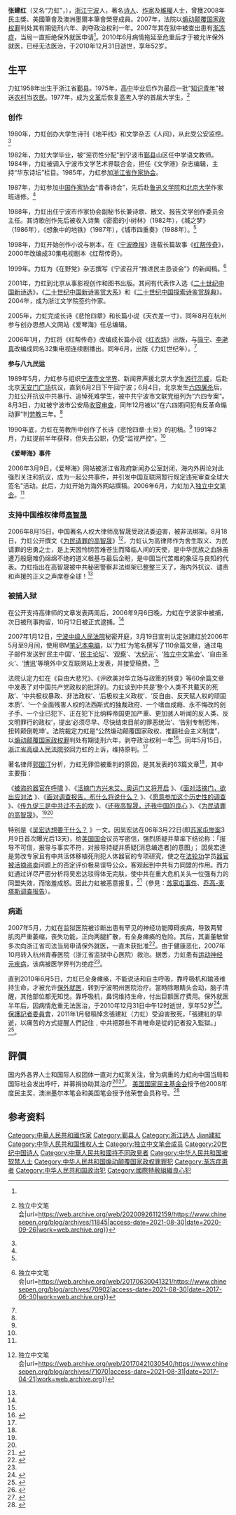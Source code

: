 {{Infobox Person
|name        = 张建红
|image       = Zhang Jian Hong.jpg
|image_size  = 250px
|alt         = 
|caption     = 张建红
|birth_date  = {{Birth date|1958|3|6}}
|birth_place = {{PRC}}[[浙江省|浙江省]][[鄞縣|鄞縣]]
|death_date  = {{Death date and age|2010|12|31|1958|3|6}}
|death_place = {{PRC}}[[浙江省|浙江省]][[宁波市|宁波市]]
|other_names = 力虹
|known_for   = 发表异见文章，維權
|occupation  = [[诗人|诗人]]、[[作家|作家]]、記者、剧作家、[[維權|維權]]人士、前愛琴海網站總編
|nationality = {{PRC}}

| award          = 2008年度民主奖（[[美国国家民主基金会|美国国家民主基金会]]）<br/>
澳洲墨尔本笔会荣誉会员<br/>美国笔会荣誉会员。
}}
{{Infobox prisoner
| date of arrestment =  2006年10月12日
| org of arrestment = 浙江省宁波市公安局
| reason of arrestment = 在互联网上发表异议文章
| accusation = 煽动颠覆国家政权
| date of judgement = 2007年3月19日<ref>{{cite web|url=http://www1.voanews.com/chinese/news/a-21-w2007-03-20-voa62-58899432.html|title=中国判处被查封网站主编六年徒刑|work=美国之音|date=2007-03-20|accessdate=2010-05-07|archive-url=https://web.archive.org/web/20110304150230/http://www.voanews.com/chinese/news/a-21-w2007-03-20-voa62-58899432.html|archive-date=2011-03-04|dead-url=yes}}</ref>
| org of judgement = 浙江省高级人民法院
| prison term = 有期徒刑六年，剥夺政治权利一年
| prison place = 浙江省监狱总医院
| date of release = 2012年9月5日
}}
'''张建红'''（又名“力虹”，{{bd|1958年|3月6日|2010年|12月31日|catIdx=Zhang张建红}}），[[浙江|浙江]][[宁波|宁波]]人，著名[[诗人|诗人]]、[[作家|作家]]及[[維權|維權]]人士，曾獲2008年民主獎、美國筆會及澳洲墨爾本筆會榮譽成員。2007年，法院以[[煽动颠覆国家政权罪|煽动颠覆国家政权罪]]判处其有期徒刑六年、剥夺政治权利一年。2007年其在狱中被查出患有[[渐冻症|渐冻症]]，当局一直拒绝保外就医申请<ref name="dry" />。2010年6月病情拖延至危重后才于被允许保外就医，已经无法医治，于2010年12月31日逝世，享年52岁。

==生平==
力虹1958年出生于浙江省[[鄞县|鄞县]]。1975年，[[高中|高中]]毕业后作为最后一批“[[知识青年|知识青年]]”被送[[农村|农村]]当[[农民|农民]]。1977年，成为[[文革|文革]]后恢复[[高考|高考]]入学的首届大学生。<ref name="自由之笔">{{Cite web|title=《自由之笔》第十四期：力虹爱琴海献身 {{!}} 独立中文笔会|url=https://web.archive.org/web/20200926112159/https://www.chinesepen.org/blog/archives/11845|access-date=2021-08-30|date=2020-09-26|work=web.archive.org}}</ref>

=== 创作 ===
1980年，力虹创办大学生诗刊《地平线》和文学杂志《人间》，从此受公安监控。<ref name="自由之笔" />

1982年，力虹大学毕业，被“惩罚性分配”到宁波市[[鄞县|鄞县]]山区任中学语文教师。1984年，力虹被调入宁波市文学艺术界联合会，担任《文学港》杂志编辑，主持“华东诗坛”栏目。1985年，力虹参加[[浙江省作家协会|浙江省作家协会]]。

1987年，力虹参加[[中国作家协会|中国作家协会]]“青春诗会”，先后赴[[鲁迅文学院|鲁迅文学院]]和[[北京大学|北京大学]]作家班进修。<ref name="自由之笔" />

1988年，力虹出任宁波市作家协会副秘书长兼诗歌、散文、报告文学创作委员会主任。其诗歌创作先后被收入诗集《密密的小树林》（1982年），《城之梦》 （1986年），《想象中的地铁》（1987年），《城市四重奏》（1988年）。<ref name="自由之笔" />

1998年，力虹开始创作小说与剧本，在《[[宁波晚报|宁波晚报]]》连载长篇故事《[[红帮传奇|红帮传奇]]》，2000年改编成30集电视剧本《红帮传奇》。

1999年。力虹为《在野党》杂志撰写《宁波召开“推进民主恳谈会”》的新闻稿。<ref>{{Cite web|title=陈树庆：力虹（张建红、张力）往事增补 {{!}} 独立中文笔会|url=https://web.archive.org/web/20170630041321/https://www.chinesepen.org/blog/archives/70902|access-date=2021-08-30|date=2017-06-30|work=web.archive.org}}</ref>

2001年，力虹到北京从事影视创作和图书出版。其间有代表作入选《[[二十世纪中国新诗选|二十世纪中国新诗选]]》，《[[二十世纪中国新诗鉴赏大系|二十世纪中国新诗鉴赏大系]]》和《[[二十世纪中国探索诗鉴赏辞典|二十世纪中国探索诗鉴赏辞典]]》。2004年，成为浙江文学院签约作家。

2005年，力虹完成长诗《悲怆四章》和长篇小说《天衣差一寸》，同年8月在杭州参与创办思想人文网站《爱琴海》任总编辑。

2006年1月，力虹将《红帮传奇》改编成长篇小说《[[红衣坊|红衣坊]]》出版，与[[简宁|简宁]]、[[李滟真|李滟真]]改编成同名32集电视连续剧播出。同年6月，出版《力虹世纪年）。<ref name="自由之笔" />

'''参与八九民运'''

1989年5月，力虹参与组织[[宁波市|宁波市]][[文学界|文学界]]、新闻界声援北京大学生[[遊行示威|游行示威]]，后赴北京[[天安门广场|天安门广场]]抗议，直到6月2日下午回宁波；6月4日，北京发生[[六四屠殺|六四屠杀]]后，力虹公开抗议中共暴行、追悼死难学生，被中共宁波市文联党组列为“六四专案”。 8月3日，力虹被宁波市公安局[[收容审查|收容审查]]，同年12月被以“在六四期间犯有反革命煽动罪”判[[劳教|劳教]]三年。<ref name="自由之笔" />

1990年底，力虹在劳教所中创作了长诗《悲怆四章‧土豆》的初稿。<ref name="自由之笔" /> 1991年2月，力虹提前半年获释，但失去公职，仍受”监视严控”。<ref name="自由之笔" />


'''《爱琴海》事件'''

2006年3月9日，《爱琴海》网站被浙江省政府新闻办公室封闭，海内外舆论对此强烈关注和抗议，成为一起公共事件，并引发中国互联网暂行规定违宪审查全球大签名”活动。此后，力虹开始为海外网站撰稿。2006年6月，力虹加入[[独立中文笔会|独立中文笔会]]。<ref name="自由之笔" />

=== 支持中国维权律师[[高智晟|高智晟]] ===
2006年8月15日，中国著名人权大律师高智晟受政法委迫害，被非法绑架。8月18日，力虹公开撰文《[https://web.archive.org/web/20170421030540/https://www.chinesepen.org/blog/archives/71070 为民请罪的高智晟]》<ref name=":1">{{Cite web|title=力虹：为民请罪的高智晟 {{!}} 独立中文笔会|url=https://web.archive.org/web/20170421030540/https://www.chinesepen.org/blog/archives/71070|access-date=2021-08-31|date=2017-04-21|work=web.archive.org}}</ref>，力虹认为高律师作为舍生取义、为民请罪的忠勇之士，是上天因怜悯苦难苍生而降临人间的天使，是中华民族之血脉虽遭万般磨难仍绵绵不绝的道义根基与最后企盼，是中国当代苦难的象征与良知的代表。力虹指出在高智晟被中共秘密警察非法绑架已整整三天了，海内外抗议、谴责和声援的正义之声席卷全球！<ref name=":1" />

=== 被捕入狱 ===
在公开支持高律师的文章发表两周后，2006年9月6日晚，力虹在宁波家中被捕，次日被刑事拘留，10月12日被正式逮捕。<ref name="自由之笔" />

2007年1月12日，[[宁波市中级人民法院|宁波中级人民法院]]秘密开庭，3月19日宣判认定张建红於2006年5月至9月间，使用IBM[[笔记本电脑|笔记本电脑]]，以‘力虹’为笔名撰写了110余篇文章，通过电子邮件发送到‘民主中国’、‘[[民主论坛|民主论坛]]’、‘[[观察|观察]]’、‘[[大纪元|大纪元]]’、‘[[独立中文笔会|独立中文笔会]]’、‘自由圣火’、‘[[博讯|博讯]]’等境外中文互联网站上发表，并接受稿费。<ref name="自由之笔" />

法院认定力虹在《自由大悲咒》、《评欧美对华立场与政策的转变》等60余篇文章中发表了对中国共产党政权的批評的。力虹谈到中共是‘整个人类不共戴天的死敌’、‘中共极权暴政、非法政权’、‘后极权主义政权’、‘反自由、反天赋人权的顽固本质’、‘一个全面残害人权的法西斯式的独裁政府、一个嗜血成瘾、永不悔改的刽子手、一个业已犯下、正在犯下比纳粹帝国更加严重、更加骇人听闻的反人类、反文明罪行的政权’，提出‘必须尽早、尽快结束目前的罪恶统治’、‘告别专制恐怖，扭转颠倒乾坤’。法院裁定力虹是“公然煽动颠覆国家政权、推翻社会主义制度”，以[[煽动颠覆国家政权罪|煽动颠覆国家政权罪]]判处有期徒刑六年，剥夺政治权利一年<ref>{{cite news |title=张建红煽动颠覆国家政权案宣判 |url=https://news.ifeng.com/mainland/200703/0319_17_90221.shtml |accessdate=2021-09-01 |agency=新华社 |date=2007-03-19 |via=凤凰网 |archive-date=2021-07-24 |archive-url=https://web.archive.org/web/20210724053820/https://news.ifeng.com/mainland/200703/0319_17_90221.shtml |dead-url=no }}</ref>。同年5月15日，[[浙江省高级人民法院|浙江省高级人民法院]]驳回力虹的上诉，维持原判。<ref name="自由之笔" />

著名律师[[郭国汀|郭国汀]]分析，力虹无罪但被重判的原因，是其发表的63篇文章<ref name=":0" />，其中主要指：

《[http://www.epochtimes.com/b5/6/9/1/n1441406.htm 被盗的器官在呼啸] {{Wayback|url=http://www.epochtimes.com/b5/6/9/1/n1441406.htm |date=20140903092450 }}》、《[http://www.epochtimes.com/b5/6/9/6/n1446126.htm 活摘门方兴未艾、奥运门又将开启] {{Wayback|url=http://www.epochtimes.com/b5/6/9/6/n1446126.htm |date=20140903092404 }}》、《[http://www.epochtimes.com/gb/6/7/12/n1382547.htm 面对活摘门，欲出应对法] {{Wayback|url=http://www.epochtimes.com/gb/6/7/12/n1382547.htm |date=20140903092400 }}》、《[http://www.epochtimes.com/b5/6/7/8/n1378460.htm 面对调查报告，布什么将说什么？] {{Wayback|url=http://www.epochtimes.com/b5/6/7/8/n1378460.htm |date=20140903092357 }}》、《[https://www.epochtimes.com/gb/6/7/10/n1379951.htm 愿意参加这个历史性的调查] {{Wayback|url=https://www.epochtimes.com/gb/6/7/10/n1379951.htm |date=20210831022900 }}》、《[http://www.epochtimes.com/gb/6/8/27/n1435412p.htm 传九促三是中共过不去的坎] {{Wayback|url=http://www.epochtimes.com/gb/6/8/27/n1435412p.htm |date=20140903092448 }}》、《[http://tw.epochtimes.com/b5/6/8/17/n1424694.htm 还我高智晟，还我中国的良心] {{Wayback|url=http://tw.epochtimes.com/b5/6/8/17/n1424694.htm |date=20140903092358 }}》、《[https://web.archive.org/web/20170421030540/https://www.chinesepen.org/blog/archives/71070 为民请罪的高智晟]》。<ref name=":0" /><ref name=":1" />

特别是《[http://www.epochtimes.com/gb/6/7/19/n1391411.htm 吴宏达想要干什么？] {{Wayback|url=http://www.epochtimes.com/gb/6/7/19/n1391411.htm |date=20140922053234 }}》一文。因吴宏达在06年3月22日(即[[苏家屯事件|苏家屯惨案]]3月9日首次曝光后13天)，给[[美国国会|美国国会]]议员写密信，强烈质疑并草率下结论称：「报导不可信，报导与事实不符，对报导持疑并质疑[消息编造者]的意图」； 因吳宏達是劳改专家且有中共活体移植死刑犯人体器官的专项研究，使之在[[法轮功|法轮功]]学员[[喬高-麥塔斯調查報告|器官被活摘盗卖]]问题上的否定评价极易误导公众，客观起到中共有力同盟的作用。而力虹通过详尽严密分析将吴宏达驳得体无完肤，使中共在重大危机关头一位强有力的同盟失效，而恼羞成怒。因此力虹被恶意报复。<ref name=":0">{{cite web|url=http://www.seeyy.com/htm/201104/753_1.html|title=力虹被中共无罪重判的真实原因|work=视野文库|author=郭国汀|date=2007-04-01|accessdate=2012-12-27|archive-date=2013-01-28|archive-url=https://web.archive.org/web/20130128201445/http://www.seeyy.com/htm/201104/753_1.html|dead-url=no}}</ref>（參見：[[苏家屯事件|苏家屯事件]]、[[喬高-麥塔斯調查報告|乔高-麦塔斯调查报告]]）。

=== 病逝 ===
2007年5月，力虹在监狱医院被诊断出患有罕见的神经功能障碍疾病，导致两臂肌肉严重萎缩，丧失功能，正向两腿扩散，有全身瘫痪的危险。其后，其妻董敏曾多次向浙江省司法当局申请保外就医，一直未获批准<ref name="dry">{{cite web|url=http://www.rfa.org/mandarin/yataibaodao/lihong-04302010122211.html|title=浙江作家力虹狱中病危 家属屡提保外就医无回应|work=自由亚洲电台|date=2010-04-30|accessdate=2016-05-20|archive-date=2020-08-04|archive-url=https://web.archive.org/web/20200804201524/https://www.rfa.org/mandarin/yataibaodao/lihong-04302010122211.html/|dead-url=no}}</ref>。由于健康恶化，2007年10月转入杭州青春医院（浙江省监狱中心医院）救治。据悉，力虹患有[[運動神經元疾病|运动神经元疾病]]，该病被医学界判为绝症<ref name="dry" />。

直到2010年6月5日，力虹已全身瘫痪，不能说话和自主呼吸，靠呼吸机和输液维持生命，才被允许[[保外就医|保外就医]]，转到宁波明州医院治疗。當時除眼睛头会动，脑子清醒，其他部位都无知觉。靠呼吸机，鼻饲维持生命，付出巨额医疗费用。保外就医半年后，因病情危重无法医治，于2010年12月31日中午12时逝世，享年52岁<ref name="法广">{{cite web | language = zh-cn | publisher = RFI | title = 中国异议人士力虹日前在宁波逝世 | url = http://www.chinese.rfi.fr/%E4%B8%AD%E5%9B%BD/20110101-%E4%B8%AD%E5%9B%BD%E5%BC%82%E8%AE%AE%E4%BA%BA%E5%A3%AB%E5%8A%9B%E8%99%B9%E6%97%A5%E5%89%8D%E5%9C%A8%E5%AE%81%E6%B3%A2%E9%80%9D%E4%B8%96 | author = 法广 | date = 2011年1月1日 | accessdate = 2011-01-07 | archive-date = 2019-08-22 | archive-url = https://web.archive.org/web/20190822035010/http://www.chinese.rfi.fr/%E4%B8%AD%E5%9B%BD/20110101-%E4%B8%AD%E5%9B%BD%E5%BC%82%E8%AE%AE%E4%BA%BA%E5%A3%AB%E5%8A%9B%E8%99%B9%E6%97%A5%E5%89%8D%E5%9C%A8%E5%AE%81%E6%B3%A2%E9%80%9D%E4%B8%96 | dead-url = no }}</ref>。
[[保護記者委員會|保護記者委員會]]，2011年1月發稿悼念張建紅（力虹）受迫害致死，「張建紅的早逝，以痛苦的方式提醒人們記住﹐中共把那些不肯唯命是從的記者投入監獄。」<ref name="VOA114">{{cite web| language = zh-cn| publisher = VOA| title = 九人權組織致函奧巴馬 促表達人權立場| url = https://www.voacantonese.com/a/article-20110114nine-groups-press-obama-on-chinese-human-rights-113599069/926892.html| author = 陳蘇| date = 2011年1月14日| access-date = 2021年9月1日| archive-date = 2021年9月1日| archive-url = https://web.archive.org/web/20210901135506/https://www.voacantonese.com/a/article-20110114nine-groups-press-obama-on-chinese-human-rights-113599069/926892.html| dead-url = no}}</ref>。

==評價==
国内外各界人士和国际人权团体一直对力虹案关注，曾为病重的力虹向中国当局和国际社会发出呼吁，并募捐协助其治疗<ref>{{cite news |title=异议人士力虹病重保外就医 杨天水绝食 |url=https://www.voachinese.com/a/dissident-writer-20100606-95718429/494535.html |accessdate=2021-10-20 |work=美国之音 |language=zh |archive-date=2021-10-21 |archive-url=https://web.archive.org/web/20211021192358/https://www.voachinese.com/a/dissident-writer-20100606-95718429/494535.html |dead-url=no }}</ref><ref>{{cite web|url=http://www1.voanews.com/chinese/news/human-rights-china-20091112-69845182.html|title=维权人士和团体呼吁奥巴马促中释放政治犯|work=美国之音|date=2009-11-12|accessdate=2010-02-27|archive-url=https://web.archive.org/web/20100120022500/http://www1.voanews.com/chinese/news/human-rights-china-20091112-69845182.html|archive-date=2010-01-20|dead-url=yes}}</ref>。
[[美国国家民主基金会|美国国家民主基金会]]授予他2008年度民主奖，澳洲墨尔本笔会和美国笔会授予他荣誉会员称号。<ref>{{cite news |title=陈光诚等七人获颁美国国家民主基金会年度奖 |url=https://www.rfa.org/mandarin/yataibaodao/ned-06182008171218.html |accessdate=2021-10-20 |work=Radio Free Asia |language=en |archive-date=2021-10-22 |archive-url=https://web.archive.org/web/20211022142323/https://www.rfa.org/mandarin/yataibaodao/ned-06182008171218.html |dead-url=no }}</ref>

==参考资料==
{{reflist}}
{{DEFAULTSORT:Zhang张建红}}
[[Category:中華人民共和國作家|Category:中華人民共和國作家]]
[[Category:鄞县人|Category:鄞县人]]
[[Category:浙江詩人|Category:浙江詩人]]
[[Category:张姓|Jian建紅]]
[[Category:中华人民共和国维权人士|Category:中华人民共和国维权人士]]
[[Category:独立中文笔会成员|Category:独立中文笔会成员]]
[[Category:20世纪中国诗人|Category:20世纪中国诗人]]
[[Category:中華人民共和國持不同政見者|Category:中華人民共和國持不同政見者]]
[[Category:中华人民共和国被软禁人士|Category:中华人民共和国被软禁人士]]
[[Category:中华人民共和国煽动颠覆国家政权罪罪犯|Category:中华人民共和国煽动颠覆国家政权罪罪犯]]
[[Category:渐冻症患者|Category:渐冻症患者]]
[[Category:中华人民共和国政治犯|Category:中华人民共和国政治犯]]
[[Category:國際特赦組織良心犯|Category:國際特赦組織良心犯]]